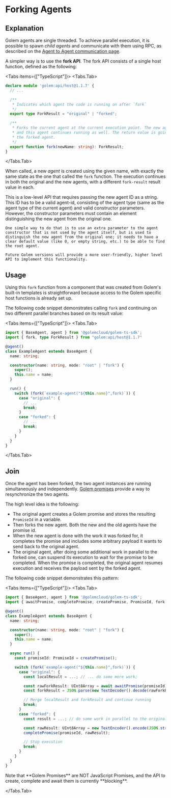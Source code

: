 
# Forking Agents

## Explanation

Golem agents are single threaded. To achieve parallel execution, it is possible to spawn _child agents_ and communicate with them using RPC, as described on the [Agent to Agent communication page](/develop/rpc).

A simpler way is to use the **fork API**. The fork API consists of a single host function, defined as the following:

<Tabs items={["TypeScript"]}>
<Tabs.Tab>
```typescript
declare module 'golem:api/host@1.1.7' {
  // ...

  /**
   * Indicates which agent the code is running on after `fork`
   */
  export type ForkResult = "original" | "forked";

  /**
   * Forks the current agent at the current execution point. The new agent gets the `new-name` agent ID,
   * and this agent continues running as well. The return value is going to be different in this agent and
   * the forked agent.
   */
  export function fork(newName: string): ForkResult;
}
```
</Tabs.Tab>
</Tabs>

When called, a new _agent_ is created using the given name, with exactly the same state as the one that called the `fork` function. The execution continues in both the original and the new agents, with a different `fork-result` result value in each.

<Callout type="warning">
    This is a low-level API that requires passing the new agent ID as a string. This ID has to be a valid agent-id, consisting of the agent type (same as the agent type of the current agent) and valid constructor parameters. However, the constructor parameters must contain an element distinguishing the new agent from the original one.

    One simple way to do that is to use an extra parameter to the agent constructor that is not used by the agent itself, but is used to distinguish the new agent from the original one; it needs to have a clear default value (like 0, or empty string, etc.) to be able to find the root agent.

    Future Golem versions will provide a more user-friendly, higher level API to implement this functionality.
</Callout>

## Usage

Using this `fork` function from a component that was created from Golem's built-in templates is straightforward because access to the Golem specific host functions is already set up.

The following code snippet demonstrates calling `fork` and continuing on two different parallel branches based on its result value:

<Tabs items={["TypeScript"]}>
  <Tabs.Tab>
  ```typescript
  import { BaseAgent, agent } from '@golemcloud/golem-ts-sdk';
  import { fork, type ForkResult } from "golem:api/host@1.1.7"

  @agent()
  class ExampleAgent extends BaseAgent {
    name: string;

    constructor(name: string, mode: "root" | "fork") {
      super();
      this.name = name;
    }

    run() {
      switch (fork(`example-agent("${this.name}",fork)`)) {
        case "original": {
          // ...
          break;
        }
        case "forked": {
          // ...
          break;
        }
      }
    }
  }
  ```
  </Tabs.Tab>

</Tabs>

## Join

Once the agent has been forked, the two agent instances are running simultaneously and independently. [Golem promises](/develop/promises) provide a way to resynchronize the two agents.

The high level idea is the following:

- The original agent creates a Golem promise and stores the resulting `PromiseId` in a variable.
- Then forks the new agent. Both the new and the old agents have the promise id.
- When the new agent is done with the work it was forked for, it completes the promise and includes some arbitrary payload it wants to send back to the original agent.
- The original agent, after doing some additional work in parallel to the forked one, can suspend its execution to wait for the promise to be completed. When the promise is completed, the original agent resumes execution and receives the payload sent by the forked agent.

The following code snippet demonstrates this pattern:


<Tabs items={["TypeScript"]}>
  <Tabs.Tab>
  ```typescript
  import { BaseAgent, agent } from '@golemcloud/golem-ts-sdk';
  import { awaitPromise, completePromise, createPromise, PromiseId, fork, type ForkResult } from "golem:api/host@1.1.7"

  @agent()
  class ExampleAgent extends BaseAgent {
    name: string;

    constructor(name: string, mode: "root" | "fork") {
      super();
      this.name = name;
    }

    async run() {
      const promiseId: PromiseId = createPromise();

      switch (fork(`example-agent("${this.name}",fork)`)) {
        case "original": {
          const localResult = ...; // ... do some more work;

          const rawForkResult: UInt8Array = await awaitPromise(promiseId);
          const forkResult = JSON.parse(new TextDecoder().decode(rawForkResult));

          // Merge localResult and forkResult and continue running
          break;
        }
        case "forked": {
          const result = ...; // do some work in parallel to the original agent

          const rawResult: UInt8Array = new TextEncoder().encode(JSON.stringify(result));
          completePromise(promiseId, rawResult);

          // Stop execution
          break;
        }
      }
    }
  }
  ```

  <Callout type="warning">
  Note that **Golem Promises** are NOT JavaScript Promises, and the API to create, complete and await them is currently **blocking**.
  </Callout>

  </Tabs.Tab>

</Tabs>